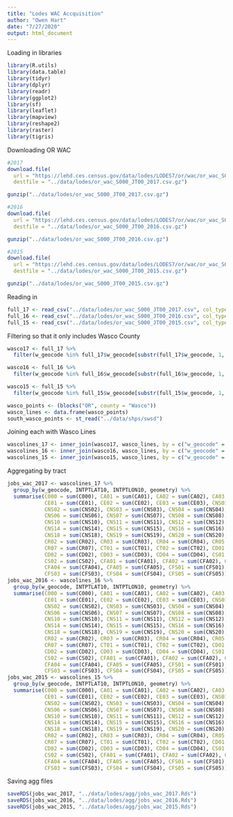 ```yaml
---
title: "Lodes WAC Accquisition"
author: "Owen Hart"
date: "7/27/2020"
output: html_document
---
```


Loading in libraries
```r
library(R.utils)
library(data.table)
library(tidyr)
library(dplyr)
library(readr)
library(ggplot2)
library(sf)
library(leaflet)
library(mapview)
library(reshape2)
library(raster)
library(tigris)
```

Downloading OR WAC
```r
#2017
download.file(
  url = "https://lehd.ces.census.gov/data/lodes/LODES7/or/wac/or_wac_S000_JT00_2017.csv.gz", 
  destfile = "../data/lodes/or_wac_S000_JT00_2017.csv.gz")

gunzip("../data/lodes/or_wac_S000_JT00_2017.csv.gz")

#2016
download.file(
  url = "https://lehd.ces.census.gov/data/lodes/LODES7/or/wac/or_wac_S000_JT00_2016.csv.gz", 
  destfile = "../data/lodes/or_wac_S000_JT00_2016.csv.gz")

gunzip("../data/lodes/or_wac_S000_JT00_2016.csv.gz")

#2015
download.file(
  url = "https://lehd.ces.census.gov/data/lodes/LODES7/or/wac/or_wac_S000_JT00_2015.csv.gz", 
  destfile = "../data/lodes/or_wac_S000_JT00_2015.csv.gz")

gunzip("../data/lodes/or_wac_S000_JT00_2015.csv.gz")
```

Reading in
```r
full_17 <- read_csv("../data/lodes/or_wac_S000_JT00_2017.csv", col_types = cols(w_geocode = col_character()))
full_16 <- read_csv("../data/lodes/or_wac_S000_JT00_2016.csv", col_types = cols(w_geocode = col_character()))
full_15 <- read_csv("../data/lodes/or_wac_S000_JT00_2015.csv", col_types = cols(w_geocode = col_character()))
```

Filtering so that it only includes Wasco County
```r
wasco17 <- full_17 %>% 
  filter(w_geocode %in% full_17$w_geocode[substr(full_17$w_geocode, 1, 5) == "41065"])

wasco16 <- full_16 %>% 
  filter(w_geocode %in% full_16$w_geocode[substr(full_16$w_geocode, 1, 5) == "41065"])

wasco15 <- full_15 %>% 
  filter(w_geocode %in% full_15$w_geocode[substr(full_15$w_geocode, 1, 5) == "41065"])
```

```r
wasco_points <- (blocks("OR", county = "Wasco"))
wasco_lines <- data.frame(wasco_points)
south_wasco_points <- st_read("../data/shps/swsd")
```

Joining each with Wasco Lines
```r
wascolines_17 <- inner_join(wasco17, wasco_lines, by = c("w_geocode" = "GEOID10"))
wascolines_16 <- inner_join(wasco16, wasco_lines, by = c("w_geocode" = "GEOID10"))
wascolines_15 <- inner_join(wasco15, wasco_lines, by = c("w_geocode" = "GEOID10"))
```



Aggregating by tract
```r
jobs_wac_2017 <- wascolines_17 %>%
  group_by(w_geocode, INTPTLAT10, INTPTLON10, geometry) %>% 
  summarise(C000 = sum(C000), CA01 = sum(CA01), CA02 = sum(CA02), CA03 = sum(CA03),
            CE01 = sum(CE01), CE02 = sum(CE02), CE03 = sum(CE03), CNS01 = sum(CNS01),
            CNS02 = sum(CNS02), CNS03 = sum(CNS03), CNS04 = sum(CNS04), CNS05 = sum(CNS05),
            CNS06 = sum(CNS06), CNS07 = sum(CNS07), CNS08 = sum(CNS08), CNS09 = sum(CNS09),
            CNS10 = sum(CNS10), CNS11 = sum(CNS11), CNS12 = sum(CNS12), CNS13 = sum(CNS13),
            CNS14 = sum(CNS14), CNS15 = sum(CNS15), CNS16 = sum(CNS16), CNS17 = sum(CNS17),
            CNS18 = sum(CNS18), CNS19 = sum(CNS19), CNS20 = sum(CNS20), CR01 = sum(CR01),
            CR02 = sum(CR02), CR03 = sum(CR03), CR04 = sum(CR04), CR05 = sum(CR05),
            CR07 = sum(CR07), CT01 = sum(CT01), CT02 = sum(CT02), CD01 = sum(CD01),
            CD02 = sum(CD02), CD03 = sum(CD03), CD04 = sum(CD04), CS01 = sum(CS01),
            CS02 = sum(CS02), CFA01 = sum(CFA01), CFA02 = sum(CFA02), CFA03 = sum(CFA03),
            CFA04 = sum(CFA04), CFA05 = sum(CFA05), CFS01 = sum(CFS01), CFS02 = sum(CFS02),
            CFS03 = sum(CFS03), CFS04 = sum(CFS04), CFS05 = sum(CFS05))
jobs_wac_2016 <- wascolines_16 %>%
  group_by(w_geocode, INTPTLAT10, INTPTLON10, geometry) %>% 
  summarise(C000 = sum(C000), CA01 = sum(CA01), CA02 = sum(CA02), CA03 = sum(CA03),
            CE01 = sum(CE01), CE02 = sum(CE02), CE03 = sum(CE03), CNS01 = sum(CNS01),
            CNS02 = sum(CNS02), CNS03 = sum(CNS03), CNS04 = sum(CNS04), CNS05 = sum(CNS05),
            CNS06 = sum(CNS06), CNS07 = sum(CNS07), CNS08 = sum(CNS08), CNS09 = sum(CNS09),
            CNS10 = sum(CNS10), CNS11 = sum(CNS11), CNS12 = sum(CNS12), CNS13 = sum(CNS13),
            CNS14 = sum(CNS14), CNS15 = sum(CNS15), CNS16 = sum(CNS16), CNS17 = sum(CNS17),
            CNS18 = sum(CNS18), CNS19 = sum(CNS19), CNS20 = sum(CNS20), CR01 = sum(CR01),
            CR02 = sum(CR02), CR03 = sum(CR03), CR04 = sum(CR04), CR05 = sum(CR05),
            CR07 = sum(CR07), CT01 = sum(CT01), CT02 = sum(CT02), CD01 = sum(CD01),
            CD02 = sum(CD02), CD03 = sum(CD03), CD04 = sum(CD04), CS01 = sum(CS01),
            CS02 = sum(CS02), CFA01 = sum(CFA01), CFA02 = sum(CFA02), CFA03 = sum(CFA03),
            CFA04 = sum(CFA04), CFA05 = sum(CFA05), CFS01 = sum(CFS01), CFS02 = sum(CFS02),
            CFS03 = sum(CFS03), CFS04 = sum(CFS04), CFS05 = sum(CFS05))
jobs_wac_2015 <- wascolines_15 %>%
  group_by(w_geocode, INTPTLAT10, INTPTLON10, geometry) %>% 
  summarise(C000 = sum(C000), CA01 = sum(CA01), CA02 = sum(CA02), CA03 = sum(CA03),
            CE01 = sum(CE01), CE02 = sum(CE02), CE03 = sum(CE03), CNS01 = sum(CNS01),
            CNS02 = sum(CNS02), CNS03 = sum(CNS03), CNS04 = sum(CNS04), CNS05 = sum(CNS05),
            CNS06 = sum(CNS06), CNS07 = sum(CNS07), CNS08 = sum(CNS08), CNS09 = sum(CNS09),
            CNS10 = sum(CNS10), CNS11 = sum(CNS11), CNS12 = sum(CNS12), CNS13 = sum(CNS13),
            CNS14 = sum(CNS14), CNS15 = sum(CNS15), CNS16 = sum(CNS16), CNS17 = sum(CNS17),
            CNS18 = sum(CNS18), CNS19 = sum(CNS19), CNS20 = sum(CNS20), CR01 = sum(CR01),
            CR02 = sum(CR02), CR03 = sum(CR03), CR04 = sum(CR04), CR05 = sum(CR05),
            CR07 = sum(CR07), CT01 = sum(CT01), CT02 = sum(CT02), CD01 = sum(CD01),
            CD02 = sum(CD02), CD03 = sum(CD03), CD04 = sum(CD04), CS01 = sum(CS01),
            CS02 = sum(CS02), CFA01 = sum(CFA01), CFA02 = sum(CFA02), CFA03 = sum(CFA03),
            CFA04 = sum(CFA04), CFA05 = sum(CFA05), CFS01 = sum(CFS01), CFS02 = sum(CFS02),
            CFS03 = sum(CFS03), CFS04 = sum(CFS04), CFS05 = sum(CFS05))
```
Saving agg files
```r
saveRDS(jobs_wac_2017, "../data/lodes/agg/jobs_wac_2017.Rds")
saveRDS(jobs_wac_2016, "../data/lodes/agg/jobs_wac_2016.Rds")
saveRDS(jobs_wac_2015, "../data/lodes/agg/jobs_wac_2015.Rds")
```

